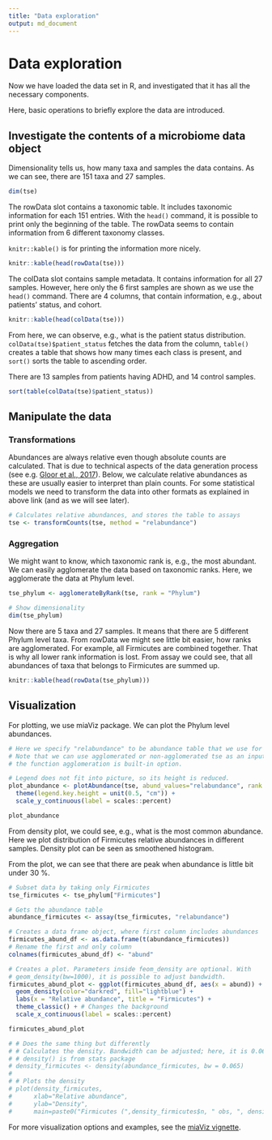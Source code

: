 ```yaml
---
title: "Data exploration"
output: md_document
---
```


# Data exploration

Now we have loaded the data set in R, and investigated that it has all
the necessary components.

Here, basic operations to briefly explore the data are introduced. 

## Investigate the contents of a microbiome data object

Dimensionality tells us, how many taxa and samples the data contains. As we can see, 
there are 151 taxa and 27 samples.

```r
dim(tse)
```

The rowData slot contains a taxonomic table. It includes taxonomic information
for each 151 entries. With the `head()` command, it is possible to print only 
the beginning of the table. The rowData seems to contain information from 6 different 
taxonomy classes.

`knitr::kable()` is for printing the information more nicely.

```r
knitr::kable(head(rowData(tse)))
```

The colData slot contains sample metadata. It contains information for all 27 samples.
However, here only the 6 first samples are shown as we use the `head()` command. There
are 4 columns, that contain information, e.g., about patients' status, and cohort.

```r
knitr::kable(head(colData(tse)))
```

From here, we can observe, e.g., what is the patient status distribution.
`colData(tse)$patient_status` fetches the data from the column, `table()` creates a table
that shows how many times each class is present, and `sort()` sorts the table to 
ascending order.

There are 13 samples from patients having ADHD, and 14 control samples.

```r
sort(table(colData(tse)$patient_status))
```

## Manipulate the data


### Transformations

Abundances are always relative even though absolute counts are calculated. 
That is due to technical aspects of the data generation process 
(see e.g. [Gloor et al., 2017](https://www.frontiersin.org/articles/10.3389/fmicb.2017.02224/full)). 
Below, we calculate relative abundances as these are usually easier to interpret
than plain counts. For some statistical models we need to transform the data into other 
formats as explained in above link (and as we will see later).

```r
# Calculates relative abundances, and stores the table to assays
tse <- transformCounts(tse, method = "relabundance")
```


### Aggregation

We might want to know, which taxonomic rank is, e.g., the most abundant. We can 
easily agglomerate the data based on taxonomic ranks. Here, we agglomerate 
the data at Phylum level. 

```r
tse_phylum <- agglomerateByRank(tse, rank = "Phylum")

# Show dimensionality
dim(tse_phylum)
```



Now there are 5 taxa and 27 samples. It means that there are 5 different Phylum
level taxa. From rowData we might see little bit easier, how ranks are agglomerated. 
For example, all Firmicutes are combined together. That is why all lower rank 
information is lost. From assay we could see, that all abundances of taxa that 
belongs to Firmicutes are summed up.

```r
knitr::kable(head(rowData(tse_phylum)))
```



## Visualization

For plotting, we use miaViz package. We can plot the Phylum level abundances. 

```r

# Here we specify "relabundance" to be abundance table that we use for plotting.
# Note that we can use agglomerated or non-agglomerated tse as an input, because
# the function agglomeration is built-in option. 

# Legend does not fit into picture, so its height is reduced.
plot_abundance <- plotAbundance(tse, abund_values="relabundance", rank = "Phylum") +
  theme(legend.key.height = unit(0.5, "cm")) +
  scale_y_continuous(label = scales::percent)

plot_abundance 
```

From density plot, we could see, e.g., what is the most common abundance.
Here we plot distribution of Firmicutes relative abundances in different samples. 
Density plot can be seen as smoothened histogram.

From the plot, we can see that there are peak when abundance is little bit under 30 %.

```r
# Subset data by taking only Firmicutes
tse_firmicutes <- tse_phylum["Firmicutes"]

# Gets the abundance table
abundance_firmicutes <- assay(tse_firmicutes, "relabundance")

# Creates a data frame object, where first column includes abundances
firmicutes_abund_df <- as.data.frame(t(abundance_firmicutes))
# Rename the first and only column
colnames(firmicutes_abund_df) <- "abund"

# Creates a plot. Parameters inside feom_density are optional. With 
# geom_density(bw=1000), it is possible to adjust bandwidth.
firmicutes_abund_plot <- ggplot(firmicutes_abund_df, aes(x = abund)) + 
  geom_density(color="darkred", fill="lightblue") + 
  labs(x = "Relative abundance", title = "Firmicutes") +
  theme_classic() + # Changes the background
  scale_x_continuous(label = scales::percent)

firmicutes_abund_plot

```

```r
# # Does the same thing but differently
# # Calculates the density. Bandwidth can be adjusted; here, it is 0.065.
# # density() is from stats package
# density_firmicutes <- density(abundance_firmicutes, bw = 0.065)
# 
# # Plots the density
# plot(density_firmicutes,
#      xlab="Relative abundance",
#      ylab="Density",
#      main=paste0("Firmicutes (",density_firmicutes$n, " obs, ", density_firmicutes$bw, " bw)"))
```

For more visualization options and examples, see the [miaViz vignette](https://microbiome.github.io/miaViz/articles/miaViz.html).